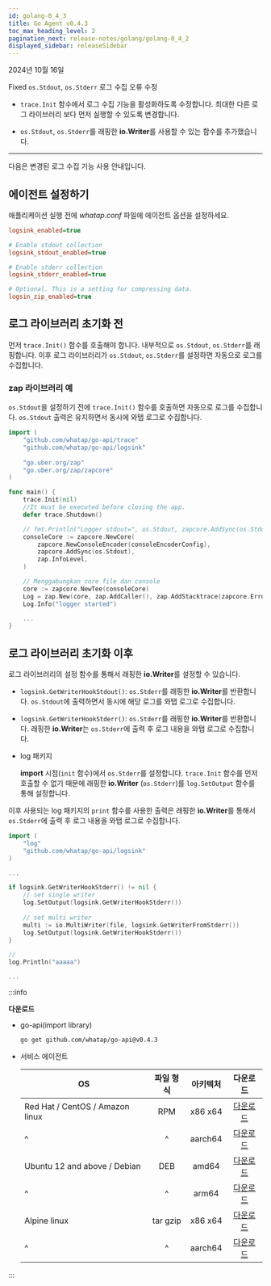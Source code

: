```yaml
---
id: golang-0_4_3
title: Go Agent v0.4.3
toc_max_heading_level: 2
pagination_next: release-notes/golang/golang-0_4_2
displayed_sidebar: releaseSidebar
---
```


2024년 10월 16일

<Status priority='1'>Fixed</Status> `os.Stdout`, `os.Stderr` 로그 수집 오류 수정

- `trace.Init` 함수에서 로그 수집 기능을 활성화하도록 수정합니다. 최대한 다른 로그 라이브러리 보다 먼저 실행할 수 있도록 변경합니다. 
    
- `os.Stdout`, `os.Stderr`를 래핑한 **io.Writer**를 사용할 수 있는 함수를 추가했습니다.

---

다음은 변경된 로그 수집 기능 사용 안내입니다.

<Steps>

## 에이전트 설정하기

애플리케이션 실행 전에 *whatap.conf* 파일에 에이전트 옵션을 설정하세요.

```ini title="whatap.conf"
logsink_enabled=true

# Enable stdout collection
logsink_stdout_enabled=true

# Enable stderr collection
logsink_stderr_enabled=true

# Optional. This is a setting for compressing data. 
logsin_zip_enabled=true
```

## 로그 라이브러리 초기화 전

먼저 `trace.Init()` 함수를 호출해야 합니다. 내부적으로 `os.Stdout`, `os.Stderr`를 래핑합니다. 이후 로그 라이브러리가 `os.Stdout`, `os.Stderr`를 설정하면 자동으로 로그를 수집합니다.

### zap 라이브러리 예

`os.Stdout`을 설정하기 전에 `trace.Init()` 함수를 호출하면 자동으로 로그를 수집합니다. `os.Stdout` 출력은 유지하면서 동시에 와탭 로그로 수집합니다.

```go title="zap library example"
import (
    "github.com/whatap/go-api/trace"
    "github.com/whatap/go-api/logsink"
    
    "go.uber.org/zap"
    "go.uber.org/zap/zapcore"
)

func main() {
    trace.Init(nil)
    //It must be executed before closing the app.
    defer trace.Shutdown()

    // fmt.Println("Logger stdout=", os.Stdout, zapcore.AddSync(os.Stdout))
    consoleCore := zapcore.NewCore(
        zapcore.NewConsoleEncoder(consoleEncoderConfig), 
        zapcore.AddSync(os.Stdout),                      
        zap.InfoLevel,
    )

    // Menggabungkan core file dan console
    core := zapcore.NewTee(consoleCore)
    Log = zap.New(core, zap.AddCaller(), zap.AddStacktrace(zapcore.ErrorLevel))
    Log.Info("logger started")

    ...
}
```

## 로그 라이브러리 초기화 이후

로그 라이브러리의 설정 함수를 통해서 래핑한 **io.Writer**를 설정할 수 있습니다.

* `logsink.GetWriterHookStdout()`: `os.Stderr`를 래핑한 **io.Writer**를 반환합니다. `os.Stdout`에 출력하면서 동시에 해당 로그를 와탭 로그로 수집합니다.

* `logsink.GetWriterHookStderr()`:  `os.Stderr`를 래핑한 **io.Writer**를 반환합니다. 래핑한 **io.Writer**는 `os.Stderr`에 출력 후 로그 내용을 와탭 로그로 수집합니다.

* log 패키지

  **import** 시점(`init` 함수)에서 `os.Stderr`를 설정합니다. `trace.Init` 함수를 먼저 호출할 수 없기 때문에 래핑한 **io.Writer** (`os.Stderr`)를 `log.SetOutput` 함수를 통해 설정합니다.

이후 사용되는 log 패키지의 `print` 함수를 사용한 출력은 래핑한 **io.Writer**를 통해서 `os.Stderr`에 출력 후 로그 내용을 와탭 로그로 수집합니다. 

```go title="log package"
import (
	"log"
	"github.com/whatap/go-api/logsink"
)

...

if logsink.GetWriterHookStderr() != nil {
    // set single writer
    log.SetOutput(logsink.GetWriterHookStderr())	
    
    // set multi writer 
    multi := io.MultiWriter(file, logsink.GetWriterFromStderr())
    log.SetOutput(logsink.GetWriterHookStderr())
}

// 
log.Println("aaaaa")

...

```

</Steps>

:::info

**다운로드**

* go-api(import library)

  ```bash
  go get github.com/whatap/go-api@v0.4.3
  ```

* 서비스 에이전트

  | OS | 파일 형식 | 아키텍처 | 다운로드 |
  | - | :-: | :-: | :-: |
  | Red Hat / CentOS / Amazon linux | RPM | x86 x64 |[다운로드](https://repo.whatap.io/centos/6/x86_64/whatap-agent-0.4-3.x86_64.rpm) |
  | \^ | \^ | aarch64 | [다운로드](https://repo.whatap.io/centos/7/aarch64/whatap-agent-0.4-3.aarch64.rpm) |
  | Ubuntu 12 and above / Debian | DEB | amd64 | [다운로드](https://repo.whatap.io/debian/unstable/whatap-agent_0.4.3_amd64.deb) |
  | \^ | \^ | arm64 | [다운로드](https://repo.whatap.io/debian/unstable/whatap-agent_0.4.3_arm64.deb) |
  | Alpine linux | tar gzip | x86 x64 | [다운로드](https://repo.whatap.io/alpine/x86_64/whatap-agent-0.4.3.tar.gz) |
  | \^ | \^ | aarch64 | [다운로드](https://repo.whatap.io/alpine/aarch64/whatap-agent-0.4.3.tar.gz) |

:::